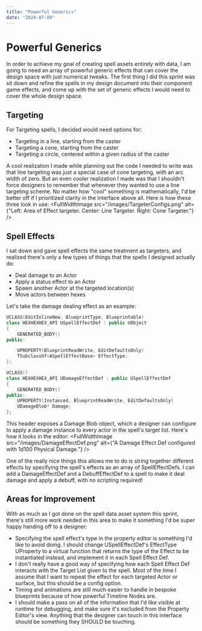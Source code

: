 ```yaml
---
title: "Powerful Generics"
date: "2024-07-08"
---
```

# Powerful Generics
In order to achieve my goal of creating spell assets entirely with data, I am going to need an array of powerful generic effects that can cover the design space with just numerical tweaks. The first thing I did this sprint was sit down and refine the spells in my design document into their component game effects, and come up with the set of generic effects I would need to cover the whole design space.

## Targeting
For Targeting spells, I decided would need options for:
- Targeting in a line, starting from the caster
- Targeting a cone, starting from the caster
- Targeting a circle, centered within a given radius of the caster

A cool realization I made while planning out the code I needed to write was that line targeting was just a special case of cone targeting, with an arc width of zero. But an even cooler realization I made was that I shouldn't force designers to remember that whenever they wanted to use a line targeting scheme. No matter how "cool" something is mathematically, I'd be better off if I prioritized clarity in the interface above all.
Here is how these three look in use:
<FullWidthImage
  src="/images/TargeterConfigs.png"
  alt={"Left: Area of Effect targeter. Center: Line Targeter. Right: Cone Targeter."}
/>

## Spell Effects
I sat down and gave spell effects the same treatment as targeters, and realized there's only a few types of things that the spells I designed actually do:
- Deal damage to an Actor
- Apply a status effect to an Actor
- Spawn another Actor at the targeted location(s)
- Move actors between hexes

Let's take the damage dealing effect as an example:
```c++
UCLASS(EditInlineNew, BlueprintType, Blueprintable)
class HEXHEXHEX_API USpellEffectDef : public UObject
{
	GENERATED_BODY()
public:

	UPROPERTY(BlueprintReadWrite, EditDefaultsOnly)
	TSubclassOf<ASpellEffectBase> EffectType;
};

UCLASS()
class HEXHEXHEX_API UDamageEffectDef : public USpellEffectDef
{
	GENERATED_BODY()
public:
	UPROPERTY(Instanced, BlueprintReadWrite, EditDefaultsOnly)
	UDamageBlob* Damage;
};
```
This header exposes a Damage Blob object, which a designer can configure to apply a damage instance to every actor in the spell's target list.
Here's how it looks in the editor:
<FullWidthImage
  src="/images/DamageEffectDef.png"
  alt={"A Damage Effect Def configured with 1d100 Physical Damage."}
/>

One of the really nice things this allows me to do is string together different effects by specifying the spell's effects as an array of SpellEffectDefs. I can add a DamageEffectDef and a DebuffEffectDef to a spell to make it deal damage and apply a debuff, with no scripting required!

## Areas for Improvement
With as much as I got done on the spell data asset system this sprint, there's still more work needed in this area to make it something I'd be super happy handing off to a designer:
- Specifying the spell effect's type in the property editor is something I'd like to avoid doing. I should change USpellEffectDef's EffectType UProperty to a virtual function that returns the type of the Effect to be instantiated instead, and implement it in each Spell Effect Def.
- I don't really have a good way of specifying how each Spell Effect Def interacts with the Target List given to the spell. Most of the time I assume that I want to repeat the effect for each targeted Actor or surface, but this should be a config option.
- Timing and animations are still much easier to handle in bespoke blueprints because of how powerful Timeline Nodes are.
- I should make a pass on all of the information that I'd like visible at runtime for debugging, and make sure it's excluded from the Property Editor's view. Anything that the designer can touch in this interface should be something they SHOULD be touching.
